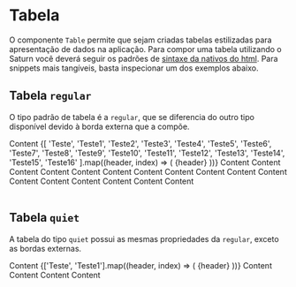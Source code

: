 

<Meta title='Data Display/Table' />

# Tabela

O componente `Table` permite que sejam criadas tabelas estilizadas para apresentação de dados na aplicação. Para compor uma tabela utilizando o Saturn você deverá seguir os padrões de [sintaxe da nativos do html](https://developer.mozilla.org/pt-BR/docs/Web/HTML/Element/table). Para snippets mais tangíveis, basta inspecionar um dos exemplos abaixo.

## Tabela `regular`

O tipo padrão de tabela é a `regular`, que se diferencia do outro tipo disponível devido à borda externa que a compõe.

<Canvas>
  <Story
    name='Regular'
    parameters={{
      design: {
        type: 'figma',
        url: 'https://www.figma.com/file/O3bKxIcsj2rc1FNIRclJyT/Saturn-System?node-id=484%3A8489'
      }
    }}
  >
    <ThemeProvider>
      <Table type='regular'>
        <TableContent as='thead'>
          <TableData>
            <Typography fontWeight={1} fontSize={3} lineHeight={3}>
              Content
            </Typography>
          </TableData>
          {[
            'Teste',
            'Teste1',
            'Teste2',
            'Teste3',
            'Teste4',
            'Teste5',
            'Teste6',
            'Teste7',
            'Teste8',
            'Teste9',
            'Teste10',
            'Teste11',
            'Teste12',
            'Teste13',
            'Teste14',
            'Teste15',
            'Teste16'
          ].map((header, index) => (
            <TableData key={index} fontWeight={1} fontSize={3} lineHeight={3}>
              {header}
            </TableData>
          ))}
        </TableContent>
        <TableContent>
          <TableRow>
            <TableData>
              <Checkbox />
            </TableData>
            <TableData>Content</TableData>
            <TableData>Content</TableData>
            <TableData>Content</TableData>
            <TableData>Content</TableData>
            <TableData>Content</TableData>
            <TableData>Content</TableData>
            <TableData>Content</TableData>
            <TableData>Content</TableData>
            <TableData>Content</TableData>
            <TableData>Content</TableData>
            <TableData>Content</TableData>
            <TableData>Content</TableData>
            <TableData>Content</TableData>
            <TableData>Content</TableData>
            <TableData>Content</TableData>
            <TableData>Content</TableData>
            <TableData>Content</TableData>
          </TableRow>
        </TableContent>
      </Table>
    </ThemeProvider>
  </Story>
</Canvas>

## Tabela `quiet`

A tabela do tipo `quiet` possui as mesmas propriedades da `regular`, exceto as bordas externas.

<Canvas>
  <Story
    name='Quiet'
    parameters={{
      design: {
        type: 'figma',
        url: 'https://www.figma.com/file/O3bKxIcsj2rc1FNIRclJyT/Saturn-System?node-id=484%3A8489'
      }
    }}
  >
    <ThemeProvider>
      <Table type='quiet'>
        <TableContent as='thead'>
          <TableData>
            <Typography fontWeight={1} fontSize={3} lineHeight={3}>
              Content
            </Typography>
          </TableData>
          {['Teste', 'Teste1'].map((header, index) => (
            <TableData key={index}>
              <Typography fontWeight={1} fontSize={3} lineHeight={3}>
                {header}
              </Typography>
            </TableData>
          ))}
        </TableContent>
        <TableContent>
          <TableRow>
            <TableData>
              <Checkbox />
            </TableData>
            <TableData>Content</TableData>
            <TableData>Content</TableData>
          </TableRow>
          <TableRow>
            <TableData>
              <Checkbox />
            </TableData>
            <TableData>Content</TableData>
            <TableData>
              <Tag color='primary'>Content</Tag>
            </TableData>
          </TableRow>
        </TableContent>
      </Table>
    </ThemeProvider>
  </Story>
</Canvas>

<ArgsTable of={Table} />
